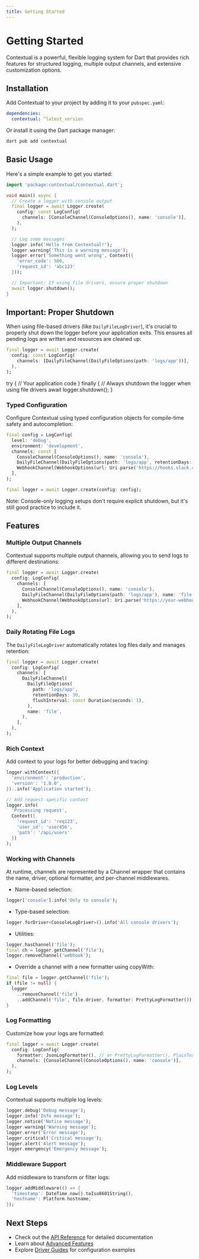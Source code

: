 ```yaml
---
title: Getting Started
---
```


# Getting Started

Contextual is a powerful, flexible logging system for Dart that provides rich features for structured logging, multiple output channels, and extensive customization options.

## Installation

Add Contextual to your project by adding it to your `pubspec.yaml`:

```yaml
dependencies:
  contextual: ^latest_version
```

Or install it using the Dart package manager:

```bash
dart pub add contextual
```

## Basic Usage

Here's a simple example to get you started:

```dart
import 'package:contextual/contextual.dart';

void main() async {
  // Create a logger with console output
  final logger = await Logger.create(
    config: const LogConfig(
      channels: [ConsoleChannel(ConsoleOptions(), name: 'console')],
    ),
  );

  // Log some messages
  logger.info('Hello from Contextual!');
  logger.warning('This is a warning message');
  logger.error('Something went wrong', Context({
    'error_code': 500,
    'request_id': 'abc123'
  }));

  // Important: If using file drivers, ensure proper shutdown
  await logger.shutdown();
}
```

## Important: Proper Shutdown

When using file-based drivers (like `DailyFileLogDriver`), it's crucial to properly shut down the logger before your application exits. This ensures all pending logs are written and resources are cleaned up:

```dart
final logger = await Logger.create(
  config: const LogConfig(
    channels: [DailyFileChannel(DailyFileOptions(path: 'logs/app'))],
  ),
);
```

try {
  // Your application code
} finally {
  // Always shutdown the logger when using file drivers
  await logger.shutdown();
}

### Typed Configuration

Configure Contextual using typed configuration objects for compile-time safety and autocompletion:

```dart
final config = LogConfig(
  level: 'debug',
  environment: 'development',
  channels: const [
    ConsoleChannel(ConsoleOptions(), name: 'console'),
    DailyFileChannel(DailyFileOptions(path: 'logs/app', retentionDays: 7), name: 'file'),
    WebhookChannel(WebhookOptions(url: Uri.parse('https://hooks.slack.com/services/...')), name: 'slack'),
  ],
);

final logger = await Logger.create(config: config);
```

Note: Console-only logging setups don't require explicit shutdown, but it's still good practice to include it.

## Features

### Multiple Output Channels

Contextual supports multiple output channels, allowing you to send logs to different destinations:

```dart
final logger = await Logger.create(
  config: LogConfig(
    channels: [
      ConsoleChannel(ConsoleOptions(), name: 'console'),
      DailyFileChannel(DailyFileOptions(path: 'logs/app'), name: 'file'),
      WebhookChannel(WebhookOptions(url: Uri.parse('https://your-webhook.com')), name: 'webhook'),
    ],
  ),
);
```

### Daily Rotating File Logs

The `DailyFileLogDriver` automatically rotates log files daily and manages retention:

```dart
final logger = await Logger.create(
  config: LogConfig(
    channels: [
      DailyFileChannel(
        DailyFileOptions(
          path: 'logs/app',
          retentionDays: 30,
          flushInterval: const Duration(seconds: 1),
        ),
        name: 'file',
      ),
    ],
  ),
);
```

### Rich Context

Add context to your logs for better debugging and tracing:

```dart
logger.withContext({
  'environment': 'production',
  'version': '1.0.0',
})..info('Application started');

// Add request-specific context
logger.info(
  'Processing request',
  Context({
    'request_id': 'req123',
    'user_id': 'user456',
    'path': '/api/users'
  })
);
```

### Working with Channels

At runtime, channels are represented by a Channel<T extends LogDriver> wrapper that contains the name, driver, optional formatter, and per-channel middlewares.

- Name-based selection:
```dart
logger['console'].info('Only to console');
```
- Type-based selection:
```dart
logger.forDriver<ConsoleLogDriver>().info('All console drivers');
```
- Utilities:
```dart
logger.hasChannel('file');
final ch = logger.getChannel('file');
logger.removeChannel('webhook');
```
- Override a channel with a new formatter using copyWith:
```dart
final file = logger.getChannel('file');
if (file != null) {
  logger
    ..removeChannel('file')
    ..addChannel('file', file.driver, formatter: PrettyLogFormatter());
}
```


### Log Formatting

Customize how your logs are formatted:

```dart
final logger = await Logger.create(
  config: LogConfig(
    formatter: JsonLogFormatter(), // or PrettyLogFormatter(), PlainTextLogFormatter()
    channels: [ConsoleChannel(ConsoleOptions(), name: 'console')],
  ),
);
```

### Log Levels

Contextual supports multiple log levels:

```dart
logger.debug('Debug message');
logger.info('Info message');
logger.notice('Notice message');
logger.warning('Warning message');
logger.error('Error message');
logger.critical('Critical message');
logger.alert('Alert message');
logger.emergency('Emergency message');
```

### Middleware Support

Add middleware to transform or filter logs:

```dart
logger.addMiddleware(() => {
  'timestamp': DateTime.now().toIso8601String(),
  'hostname': Platform.hostname,
});
```

## Next Steps

- Check out the [API Reference](/api/overview) for detailed documentation
- Learn about [Advanced Features](advanced/middleware)
- Explore [Driver Guides](api/drivers/daily-file) for configuration examples
